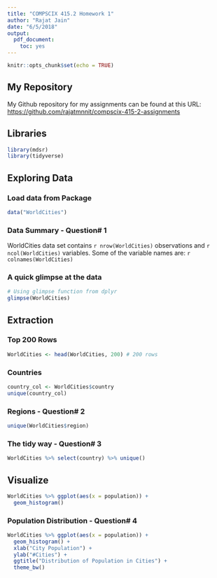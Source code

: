 ```yaml
---
title: "COMPSCIX 415.2 Homework 1"
author: "Rajat Jain"
date: "6/5/2018"
output:
  pdf_document:
    toc: yes
---
```


```r
knitr::opts_chunk$set(echo = TRUE)
```

## My Repository

My Github repository for my assignments can be found at this URL: [https://github.com/rajatmnnit/compscix-415-2-assignments](https://github.com/rajatmnnit/compscix-415-2-assignments)


## Libraries

```r
library(mdsr)
library(tidyverse)
```


## Exploring Data

### Load data from Package

```r
data("WorldCities")
```

### Data Summary - Question# 1
WorldCities data set contains `r nrow(WorldCities)` observations and `r ncol(WorldCities)` variables. Some of the variable names are: `r colnames(WorldCities)`


### A quick glimpse at the data
```r
# Using glimpse function from dplyr
glimpse(WorldCities)
```


## Extraction

### Top 200 Rows
```r
WorldCities <- head(WorldCities, 200) # 200 rows
```

### Countries
```r
country_col <- WorldCities$country
unique(country_col)
```

### Regions - Question# 2
```r
unique(WorldCities$region)
```

### The tidy way - Question# 3
```r
WorldCities %>% select(country) %>% unique()
```


## Visualize

```r
WorldCities %>% ggplot(aes(x = population)) +
  geom_histogram()
```

### Population Distribution - Question# 4
```r
WorldCities %>% ggplot(aes(x = population)) +
  geom_histogram() +
  xlab("City Population") +
  ylab("#Cities") + 
  ggtitle("Distribution of Population in Cities") + 
  theme_bw()
```